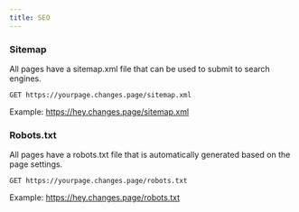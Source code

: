 ```yaml
---
title: SEO
---
```


### Sitemap

All pages have a sitemap.xml file that can be used to submit to search engines.

```text title="Sitemap"
GET https://yourpage.changes.page/sitemap.xml
```

<Callout>Example: https://hey.changes.page/sitemap.xml</Callout>

### Robots.txt

All pages have a robots.txt file that is automatically generated based on the page settings.

```text title="Robots.txt"
GET https://yourpage.changes.page/robots.txt
```

<Callout>Example: https://hey.changes.page/robots.txt</Callout>
